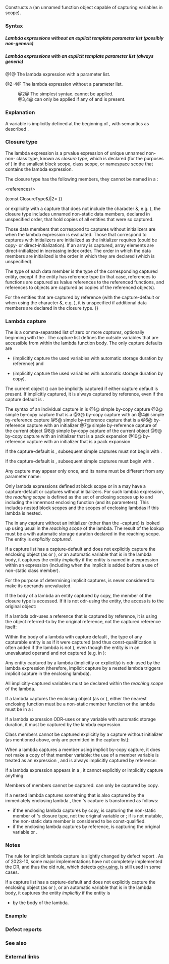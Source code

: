 {{title|Lambda expressions {{mark since c++11}}}}
{{cpp/language/expressions/functions/navbar}}

Constructs a {{enwiki|Closure (computer science)|closure}} (an unnamed function object capable of capturing variables in scope).

===Syntax===
=====Lambda expressions without an explicit template parameter list (possibly non-generic)=====
{{sdsc begin}}
{{sdsc|num=1|
{{ttb|[}}{{spar sep|captures}}{{ttb|]}} {{spar optional|front-attr}} {{ttb|(}}{{spar sep|params}}{{ttb|)}} {{spar optional|specs}} {{spar optional|exception}}&lt;br&gt;{{spar optional|back-attr}} {{spar optional|trailing-type}} {{spar optional|requires}} {{ttb|{}} {{spar|body}} {{ttb|}&lt;!----&gt;}}
}}
{{sdsc|num=2|notes={{mark until c++23}}|
{{ttb|[}}{{spar sep|captures}}{{ttb|] {}} {{spar|body}} {{ttb|}&lt;!----&gt;}}
}}
{{sdsc|num=2|notes={{mark since c++23}}|
{{ttb|[}}{{spar sep|captures}}{{ttb|]}} {{spar optional|front-attr}} {{spar optional|trailing-type}} {{ttb|{}} {{spar|body}} {{ttb|}&lt;!----&gt;}}
}}
{{sdsc|num=3|notes={{mark since c++23}}|
{{ttb|[}}{{spar sep|captures}}{{ttb|]}} {{spar optional|front-attr}} {{spar|exception}}&lt;br&gt;{{spar optional|back-attr}} {{spar optional|trailing-type}} {{ttb|{}} {{spar|body}} {{ttb|}&lt;!----&gt;}}
}}
{{sdsc|num=4|notes={{mark since c++23}}|
{{ttb|[}}{{spar sep|captures}}{{ttb|]}} {{spar optional|front-attr}} {{spar|specs}} {{spar optional|exception}}&lt;br&gt;{{spar optional|back-attr}} {{spar optional|trailing-type}} {{ttb|{}} {{spar|body}} {{ttb|}&lt;!----&gt;}}
}}
{{sdsc end}}

=====Lambda expressions with an explicit template parameter list (always generic) {{mark since c++20}}=====
{{sdsc begin}}
{{sdsc|num=1|
{{ttb|[}}{{spar sep|captures}}{{ttb|] &lt;}}{{spar sep|tparams}}{{ttb|&gt;}} {{spar optional|t-requires}} {{spar optional|front-attr}} {{ttb|(}}{{spar sep|params}}{{ttb|)}} {{spar optional|specs}}&lt;br&gt;{{spar optional|exception}} {{spar optional|back-attr}} {{spar optional|trailing-type}} {{spar optional|requires}} {{ttb|{}} {{spar|body}} {{ttb|}&lt;!----&gt;}}
}}
{{sdsc|num=2|notes={{mark until c++23}}|
{{ttb|[}}{{spar sep|captures}}{{ttb|] &lt;}}{{spar sep|tparams}}{{ttb|&gt;}} {{spar optional|t-requires}} {{ttb|{}} {{spar|body}} {{ttb|}&lt;!----&gt;}}
}}
{{sdsc|num=2|notes={{mark since c++23}}|
{{ttb|[}}{{spar sep|captures}}{{ttb|] &lt;}}{{spar sep|tparams}}{{ttb|&gt;}} {{spar optional|t-requires}}&lt;br&gt;{{spar optional|front-attr}} {{spar optional|trailing-type}} {{ttb|{}} {{spar|body}} {{ttb|}&lt;!----&gt;}}
}}
{{sdsc|num=3|notes={{mark since c++23}}|
{{ttb|[}}{{spar sep|captures}}{{ttb|] &lt;}}{{spar sep|tparams}}{{ttb|&gt;}} {{spar optional|t-requires}} {{spar optional|front-attr}} {{spar|exception}}&lt;br&gt;{{spar optional|back-attr}} {{spar optional|trailing-type}} {{ttb|{}} {{spar|body}} {{ttb|}&lt;!----&gt;}}
}}
{{sdsc|num=4|notes={{mark since c++23}}|
{{ttb|[}}{{spar sep|captures}}{{ttb|] &lt;}}{{spar sep|tparams}}{{ttb|&gt;}} {{spar optional|t-requires}} {{spar optional|front-attr}} {{spar|specs}} {{spar optional|exception}}&lt;br&gt;{{spar optional|back-attr}} {{spar optional|trailing-type}} {{ttb|{}} {{spar|body}} {{ttb|}&lt;!----&gt;}}
}}
{{sdsc end}}

@1@ The lambda expression with a parameter list.

@2-4@ The lambda expression without a parameter list.
:@2@ The simplest syntax. {{spar|back-attr}} cannot be applied.
:@3,4@ {{spar|back-attr}} can only be applied if any of {{spar|specs}} and {{spar|exception}} is present.

===Explanation===
{{par begin}}
{{par|{{spar|captures}}|A comma-separated list of zero or more [[#Lambda capture|captures]], optionally beginning with a {{spar|capture-default}}.

See [[#Lambda capture|below]] for the detailed description of captures.

A lambda expression can use a variable without capturing it if the variable
* is a non-local variable or has static or thread local {{rlp|storage duration|storage duration}} (in which case the variable cannot be captured), or
* is a reference that has been initialized with a {{rlpsd|constant expression#Constant expression}}.

A lambda expression can read the value of a variable without capturing it if the variable
* has const non-volatile integral or enumeration type and has been initialized with a {{rlpsd|constant expression#Constant expression}}, or
* is constexpr and has no mutable members.}}
{{par|{{spar|tparams}}|A non-empty comma-separated list of {{rlp|template parameters}}, used to provide names to the template parameters of a generic lambda (see {{tt|ClosureType::operator()}} below).}}
{{par|{{spar|t-requires}}|Adds {{rlp|constraints}} to {{spar|tparams}}.
{{rrev|since=c++23|
If {{spar|t-requires}} ends with an attribute specifier sequence, the attributes in the sequence are treated as attributes in {{spar|front-attr}}.
}}}}
{{par|{{spar|front-attr}}|{{mark since c++23}} An {{rlp|attributes|attribute specifier sequence}} applies to {{c|operator()}} of the closure type (and thus the {{attr|noreturn}} attribute can be used).}}
{{par|{{spar|params}}|The {{rlpsd|function#Parameter list}} of {{c|operator()}} of the closure type.
{{rrev|since=c++23|
It can have an {{rlp|function#Parameter list|explicit object parameter}}.
}}}}
{{par|{{spar|specs}}|A list of the following specifiers, each specifier is allowed at most once in each sequence.
{{cpp/language/lambda/specifiers}}}}
{{par|{{spar|exception}}|Provides{{rev inl|until=c++20| the {{rlp|except spec|dynamic exception specification}} or}} the {{rlp|noexcept spec|noexcept specifier}} for {{c|operator()}} of the closure type.}}
{{par|{{spar|back-attr}}|An {{rlp|attributes|attribute specifier sequence}} applies to the type of {{c|operator()}} of the closure type (and thus the {{attr|noreturn}} attribute cannot be used).}}
{{par|{{spar|trailing-type}}|{{ttb|-&gt;}} {{spar|ret}}, where {{spar|ret}} specifies the return type.}}
{{par|{{spar|requires}}|{{mark since c++20}} Adds {{rlp|constraints}} to {{c|operator()}} of the closure type.}}
{{par|{{spar|body}}|The function body.}}
{{par end}}


{{rrev|since=c++14|If {{rlpt|auto}} is used as a type of a parameter{{rev inl|since=c++20| or an explicit template parameter list is provided}}, the lambda is a ''generic lambda''.}}

A variable {{c|__func__}} is implicitly defined at the beginning of {{spar|body}}, with semantics as described {{rlp|function#func|here}}.

===Closure type===
The lambda expression is a prvalue expression of unique unnamed non-{{rlp|union}} non-{{rlp|aggregate initialization|aggregate}} class type, known as ''closure type'', which is declared (for the purposes of {{rlp|adl|ADL}}) in the smallest block scope, class scope, or namespace scope that contains the lambda expression.

{{rrev|since=c++20|
The closure type is a {{rlp|template parameters#Non-type template parameter|structural}} type if and only if {{spar|captures}} is empty.
}}

The closure type has the following members, they cannot be {{rev inl|since=c++14|{{rlp|function template#Explicit instantiation|explicitly instantiated}}, {{rlp|template specialization|explicitly specialized}}, or}} named in a {{rlp|friend|friend declaration}}:

{{anchor|closure type fun operator}}
{{member|{{small|ClosureType::}}operator()({{spar|params}})|2=
{{dcl begin}}
{{dcl|notes={{mark|static and const may be present, see below}}|1=
ret operator()(params) { body }
}}
{{dcl|since=c++14|notes={{mark|generic lambda, static and const may be present, see below}}|1=
template&lt;template-params&gt;
ret operator()(params) { body }
}}
{{dcl end}}
Executes the body of the lambda expression, when invoked. When accessing a variable, accesses its captured copy (for the entities captured by copy), or the original object (for the entities captured by reference).

The parameter list of {{c|operator()}} is {{spar|params}} if it is provided, otherwise the parameter list is empty.

The return type of {{c|operator()}} is the type specified in {{spar|trailing-type}}.

If {{spar|trailing-type}} is not provided, the return type of {{c|operator()}} is automatically {{rlp|function#Return type deduction|deduced}}.&lt;ref&gt;Although function return type deduction is introduced in C++14, its rule is available for lambda return type deduction in C++11.&lt;/ref&gt;

Unless the keyword {{c/core|mutable}} was used in the lambda specifiers{{rev inl|since=c++23|, or an explicit object parameter is present}}, the cv-qualifier of {{c|operator()}} is {{c/core|const}} and the objects that were captured by copy are non-modifiable from inside this {{c|operator()}}. Explicit {{c/core|const}} qualifier is not allowed. {{c|operator()}} is never virtual and cannot have the {{c/core|volatile}} qualifier.

{{rev begin}}
{{rev|since=c++17|
{{c|operator()}} is always constexpr if it satisfies the requirements of a {{rlp|constexpr|constexpr function}}. It is also constexpr if the keyword {{c/core|constexpr}} was used in the lambda specifiers.
}}
{{rev|since=c++20|
{{c|operator()}} is an {{rlp|consteval|immediate function}} if the keyword {{c/core|consteval}} was used in the lambda specifiers.
}}
{{rev|since=c++23|
{{c|operator()}} is a {{rlp|static#Static member functions|static member function}} if the keyword {{c/core|static}} was used in the lambda specifiers.

{{c|operator()}} is an {{rlp|member functions#Explicit object member functions|explicit object member function}} if {{spar|params}} contains an explicit object parameter.
}}
{{rev end}}


{{rrev|since=c++14|
For each parameter in {{spar|params}} whose type is specified as {{c/core|auto}}, an invented template parameter is added to {{spar|template-params}}, in order of appearance. The invented template parameter may be a {{rlp|parameter pack}} if the corresponding function member of {{spar|params}} is a function parameter pack.
&lt;source style="width:45em; overflow-x: hidden;" lang=cpp&gt;
// generic lambda, operator() is a template with two parameters
auto glambda = [](auto a, auto&amp;&amp; b) { return a &lt; b; };
bool b = glambda(3, 3.14); // OK

// generic lambda, operator() is a template with one parameter
auto vglambda = [](auto printer)
{
    return [=](auto&amp;&amp;... ts) // generic lambda, ts is a parameter pack
    { 
        printer(std::forward&lt;decltype(ts)&gt;(ts)...);
        // nullary lambda (takes no parameters):
        return [=] { printer(ts...); };
    };
};

auto p = vglambda([](auto v1, auto v2, auto v3)
{
    std::cout &lt;&lt; v1 &lt;&lt; v2 &lt;&lt; v3;
});

auto q = p(1, 'a', 3.14); // outputs 1a3.14
q();                      // outputs 1a3.14
&lt;/source&gt;
}}


{{rrev|since=c++20|
If the lambda definition uses an explicit template parameter list, that template parameter list is used with {{c|operator()}}. For each parameter in {{spar|params}} whose type is specified as {{c/core|auto}}, an additional invented template parameter is appended to the end of that template parameter list:
&lt;source style="width:45em; overflow-x: hidden;" lang=cpp&gt;
// generic lambda, operator() is a template with two parameters
auto glambda = []&lt;class T&gt;(T a, auto&amp;&amp; b) { return a &lt; b; };

// generic lambda, operator() is a template with one parameter pack
auto f = []&lt;typename... Ts&gt;(Ts&amp;&amp;... ts)
{
    return foo(std::forward&lt;Ts&gt;(ts)...);
};
&lt;/source&gt;
}}

The exception specification {{spar|exception}} on the lambda expression applies to {{c|operator()}}.

For the purpose of {{rlp|lookup|name lookup}}, determining the type and value of the {{rlp|this|{{c|this}} pointer}} and for accessing non-static class members, the body of the closure type's {{c|operator()}} is considered in the context of the lambda expression.

{{source|1=
struct X
{
    int x, y;
    int operator()(int);
    void f()
    {
        // the context of the following lambda is the member function X::f
        [=]() -&gt; int
        {
            return operator()(this-&gt;x + y); // X::operator()(this-&gt;x + (*this).y)
                                            // this has type X*
        };
    }
};
}}

===Dangling references===
If a non-reference entity is captured by reference, implicitly or explicitly, and {{c|operator()}} of the closure object is invoked after the entity's lifetime has ended, undefined behavior occurs. The C++ closures do not extend the lifetimes of objects captured by reference.

Same applies to the lifetime of the current {{c|*this}} object captured via {{ttb|this}}.
}}
&lt;references/&gt;

{{member|{{small|ClosureType::}}operator {{spar|ret}}(*)({{spar|params}})()|2=

{{dcl begin}}
{{dcl h|capture-less non-generic lambda}}
{{dcl rev multi
|dcl1=
using F = ret(*)(params);
operator F() const noexcept;
|since2=c++17|dcl2=
using F = ret(*)(params);
constexpr operator F() const noexcept; 
}}
{{dcl h|capture-less generic lambda}}
{{dcl rev multi
|since1=c++14|dcl1=
template&lt;template-params&gt; using fptr_t = /* see below */;
template&lt;template-params&gt;
operator fptr_t&lt;template-params&gt;() const noexcept;
|since2=c++17|dcl2=
template&lt;template-params&gt; using fptr_t = /* see below */;
template&lt;template-params&gt;
constexpr operator fptr_t&lt;template-params&gt;() const noexcept; 
}}
{{dcl end}}

This {{rlp|cast operator|user-defined conversion function}} is only defined if the capture list of the lambda expression is empty{{rev inl|since=c++23| and has no explicit object parameter}}. It is a public, {{rev inl|since=c++17|constexpr,}} non-virtual, non-explicit, const noexcept member function of the closure object.
{{rrev|since=c++20|
This function is an {{rlp|consteval|immediate function}} if the function call operator (or specialization, for generic lambdas) is an immediate function.
}}

{{rrev|since=c++14|
A generic capture-less lambda has a user-defined conversion function template with the same invented template parameter list as  {{c|operator()}}.
&lt;source style="width:45em; overflow-x: hidden;" lang=cpp&gt;
void f1(int (*)(int)) {}
void f2(char (*)(int)) {}
void h(int (*)(int)) {}  // #1
void h(char (*)(int)) {} // #2

auto glambda = [](auto a) { return a; };
f1(glambda); // OK
f2(glambda); // error: not convertible
h(glambda);  // OK: calls #1 since #2 is not convertible

int&amp; (*fpi)(int*) = [](auto* a) -&gt; auto&amp; { return *a; }; // OK
&lt;/source&gt;
}}


{{rev begin}}
{{rev|until=c++14|
The value returned by the conversion function is a pointer to a function with C++ {{rlp|language linkage}} that, when invoked, has the same effect as invoking the closure type's function call operator on a default-constructed instance of the closure type.
}}
{{rev|since=c++14|until=c++23|
The value returned by the conversion function (template) is a pointer to a function with C++ {{rlp|language linkage}} that, when invoked, has the same effect as:
* for non-generic lambdas, invoking the closure type's {{c|operator()}} on a default-constructed instance of the closure type.
* for generic lambdas, invoking the generic lambda's corresponding {{c|operator()}} specialization on a default-constructed instance of the closure type.
}}
{{rev|since=c++23|
The value returned by the conversion function (template) is
* if {{c|operator()}} is static, a pointer to that {{c|operator()}} with C++ {{rlp|language linkage}},
* otherwise, a pointer to a function with C++ {{rlp|language linkage}} that, when invoked, has the same effect as:
** for non-generic lambdas, invoking the closure type's {{c|operator()}} on a default-constructed instance of the closure type.
** for generic lambdas, invoking the generic lambda's corresponding {{c|operator()}} specialization on a default-constructed instance of the closure type.
}}
{{rev end}}


{{rrev|since=c++17|
This function is constexpr if the function call operator (or specialization, for generic lambdas) is constexpr.
&lt;source style="width:45em; overflow-x: hidden;" lang=cpp&gt;
auto Fwd = [](int(*fp)(int), auto a) { return fp(a); };
auto C = [](auto a) { return a; };
static_assert(Fwd(C, 3) == 3);  // OK

auto NC = [](auto a) { static int s; return a; };
static_assert(Fwd(NC, 3) == 3); // error: no specialization can be
                                // constexpr because of static s
&lt;/source&gt;

If the closure object's {{c|operator()}} has a non-throwing exception specification, then the pointer returned by this function has the type pointer to noexcept function.
}}
}}
{{member|{{small|ClosureType::}}ClosureType()|2=
{{dcl begin}}
{{dcl|since=c++20|notes={{mark|only if no captures are specified}}|1=
ClosureType() = default;
}}
{{dcl|1=
ClosureType(const ClosureType&amp;) = default;
}}
{{dcl|1=
ClosureType(ClosureType&amp;&amp;) = default;
}}
{{dcl end}}
{{rrev multi|
until1=c++20|rev1=
Closure types are not {{named req|DefaultConstructible}}. Closure types have no default constructor.
|rev2=If no {{spar|captures}} are specified, the closure type has a defaulted default constructor. Otherwise, it has no default constructor (this includes the case when there is a {{spar|capture-default}}, even if it does not actually capture anything).
}}
The copy constructor and the move constructor are declared as defaulted and may be implicitly-defined according to the usual rules for {{rlp|copy constructor|copy constructors}} and {{rlp|move constructor|move constructors}}.
}}

{{member|{{small|ClosureType::}}operator{{=}}(const ClosureType&amp;)|2=
{{dcl begin}}
{{dcl|until=c++20|1=
ClosureType&amp; operator=(const ClosureType&amp;) = delete;
}}
{{dcl|since=c++20|notes={{mark|only if no captures are specified}}|1=
ClosureType&amp; operator=(const ClosureType&amp;) = default;
ClosureType&amp; operator=(ClosureType&amp;&amp;) = default;
}}
{{dcl|since=c++20|notes={{mark|otherwise}}|1=
ClosureType&amp; operator=(const ClosureType&amp;) = delete;
}}
{{dcl end}}
{{rrev multi|
until1=c++20|rev1=
The copy assignment operator is defined as deleted (and the move assignment operator is not declared). Closure types are not {{named req|CopyAssignable}}.
|rev2=If no {{spar|captures}} are specified, the closure type has a defaulted copy assignment operator and a defaulted move assignment operator. Otherwise, it has a deleted copy assignment operator (this includes the case when there is a {{spar|capture-default}}, even if it does not actually capture anything).
}}
}}

{{member|{{small|ClosureType::}}~ClosureType()|2=
{{ddcl|1=
~ClosureType() = default;
}}
The destructor is implicitly-declared.
}}

{{member|{{small|ClosureType::}}{{spar|Captures}}|2=
{{ddcl|1=
T1 a;
T2 b;
...
}}
If the lambda expression captures anything by copy (either implicitly with capture clause {{ttb|[{{=}}]}} or explicitly with a capture that does not include the character &amp;, e.g. {{ttb|[a, b, c]}}), the closure type includes unnamed non-static data members, declared in unspecified order, that hold copies of all entities that were so captured.

Those data members that correspond to captures without initializers are {{rlp|direct initialization|direct-initialized}} when the lambda expression is evaluated. Those that correspond to captures with initializers are initialized as the initializer requires (could be copy- or direct-initialization). If an array is captured, array elements are direct-initialized in increasing index order. The order in which the data members are initialized is the order in which they are declared (which is unspecified).

The type of each data member is the type of the corresponding captured entity, except if the entity has reference type (in that case, references to functions are captured as lvalue references to the referenced functions, and references to objects are captured as copies of the referenced objects).

For the entities that are captured by reference (with the capture-default {{ttb|[&amp;]}} or when using the character &amp;, e.g. {{ttb|[&amp;a, &amp;b, &amp;c]}}), it is unspecified if additional data members are declared in the closure type{{rev inl|since=c++17|, but any such additional members must satisfy {{named req|LiteralType}}}}.
}}


{{rrev|until=c++20|{{anchor|Lambdas in unevaluated contexts}}
Lambda expressions are not allowed in {{rlpsd|expressions#Unevaluated expressions}}, {{rlp|template parameters|template arguments}}, {{rlp|type alias|alias declarations}}, {{rlp|typedef|typedef declarations}}, and anywhere in a function (or function template) declaration except the function body and the function's {{rlp|default arguments}}.
}}

===Lambda capture===
The {{spar|captures}} is a comma-separated list of zero or more ''captures'', optionally beginning with the {{spar|capture-default}}. The capture list defines the outside variables that are accessible from within the lambda function body. The only capture defaults are
* {{ttb|&amp;}} (implicitly capture the used variables with automatic storage duration by reference) and
* {{ttb|1==}} (implicitly capture the used variables with automatic storage duration by copy).

The current object ({{c|*this}}) can be implicitly captured if either capture default is present. If implicitly captured, it is always captured by reference, even if the capture default is {{ttb|1==}}. {{rev inl|since=c++20|The implicit capture of {{c|*this}} when the capture default is {{ttb|1==}} is deprecated.}}

The syntax of an individual capture in {{spar|captures}} is
{{sdsc begin}}
{{sdsc|num=1|{{spar|identifier}}}}
{{sdsc|num=2|{{spar|identifier}} {{ttb|...}}}}
{{sdsc|num=3|notes={{mark since c++14}}|{{spar|identifier}} {{spar|initializer}}}}
{{sdsc|num=4|{{ttb|&amp;}} {{spar|identifier}}}}
{{sdsc|num=5|{{ttb|&amp;}} {{spar|identifier}} {{ttb|...}}}}
{{sdsc|num=6|notes={{mark since c++14}}|{{ttb|&amp;}} {{spar|identifier}} {{spar|initializer}}}}
{{sdsc|num=7|{{ttb|this}}}}
{{sdsc|num=8|{{ttb|*}} {{ttb|this}}|notes={{mark since c++17}}}}
{{sdsc|num=9|notes={{mark since c++20}}|{{ttb|...}} {{spar|identifier}} {{spar|initializer}}}}
{{sdsc|num=10|notes={{mark since c++20}}|{{ttb|&amp;}} {{ttb|...}} &lt;!--CWG2378--&gt;{{spar|identifier}} {{spar|initializer}}}}
{{sdsc end}}
@1@ simple by-copy capture
@2@ simple by-copy capture that is a {{rlp|parameter pack|pack expansion}}
@3@ by-copy capture with an {{rlp|initialization|initializer}}
@4@ simple by-reference capture
@5@ simple by-reference capture that is a {{rlp|parameter pack|pack expansion}}
@6@ by-reference capture with an initializer
@7@ simple by-reference capture of the current object
@8@ simple by-copy capture of the current object
@9@ by-copy capture with an initializer that is a pack expansion
@10@ by-reference capture with an initializer that is a pack expansion

If the capture-default is {{ttb|&amp;}}, subsequent simple captures must not begin with {{ttb|&amp;}}.
{{source|1=
struct S2 { void f(int i); };
void S2::f(int i)
{
    [&amp;] {};          // OK: by-reference capture default
    [&amp;, i] {};       // OK: by-reference capture, except i is captured by copy
    [&amp;, &amp;i] {};      // Error: by-reference capture when by-reference is the default
    [&amp;, this] {};    // OK, equivalent to [&amp;]
    [&amp;, this, i] {}; // OK, equivalent to [&amp;, i]
}
}}

If the capture-default is {{ttb|1==}}, subsequent simple captures must begin with {{ttb|&amp;}}{{rev inl|since=c++17| or be {{ttb|*this}}}} {{rev inl|since=c++20|or {{ttb|this}}}}.
{{source|1=
struct S2 { void f(int i); };
void S2::f(int i)
{
    [=] {};        // OK: by-copy capture default
    [=, &amp;i] {};    // OK: by-copy capture, except i is captured by reference
    [=, *this] {}; // until C++17: Error: invalid syntax
                   // since C++17: OK: captures the enclosing S2 by copy
    [=, this] {};  // until C++20: Error: this when = is the default
                   // since C++20: OK, same as [=]
}
}}

Any capture may appear only once, and its name must be different from any parameter name:
{{source|1=
struct S2 { void f(int i); };
void S2::f(int i)
{
    [i, i] {};        // Error: i repeated
    [this, *this] {}; // Error: "this" repeated (C++17)
    
    [i] (int i) {};   // Error: parameter and capture have the same name
}
}}

Only lambda expressions defined at block scope or in a {{rlp|data members#Member initialization|default member initializer}} may have a capture-default or captures without initializers. For such lambda expression, the ''reaching scope'' is defined as the set of enclosing scopes up to and including the innermost enclosing function (and its parameters). This includes nested block scopes and the scopes of enclosing lambdas if this lambda is nested.

The {{spar|identifier}} in any capture without an initializer (other than the {{tt|this}}-capture) is looked up using usual {{rlp|lookup|unqualified name lookup}} in the ''reaching scope'' of the lambda. The result of the lookup must be a {{rlp|object|variable}} with automatic storage duration declared in the reaching scope{{rev inl|since=c++20|, or a {{rlp|structured binding}} whose corresponding variable satisfies such requirements}}. The entity is ''explicitly captured''.

{{rrev|since=c++14|
A capture with an initializer, called ''init-capture'', acts as if it declares and explicitly captures a variable declared with type specifier {{rlpt|auto}} and the same initializer, whose declarative region is the body of the lambda expression (that is, it is not in scope within its initializer), except that:
* if the capture is by-copy, the introduced non-static data member of the closure object is another way to refer to that variable;
** in other words, the source variable does not actually exist, and the type deduction via {{c/core|auto}} and the initialization are applied to the non-static data member;
* if the capture is by-reference, the reference variable's lifetime ends when the lifetime of the closure object ends.

This is used to capture move-only types with a capture such as {{c|1=x = std::move(x)}}.

This also makes it possible to capture by const reference, with {{c|1=&amp;cr = std::as_const(x)}} or similar.

{{source|1=
int x = 4;

auto y = [&amp;r = x, x = x + 1]() -&gt; int
{
    r += 2;
    return x * x;
}(); // updates ::x to 6 and initializes y to 25.
}}
}}

If a capture list has a capture-default and does not explicitly capture the enclosing object (as {{c|this}} or {{c|*this}}), or an automatic variable that is {{rlp|definition#ODR-use|odr-usable}} in the lambda body{{rev inl|since=c++20|, or a {{rlp|structured binding}} whose corresponding variable has atomic storage duration}}, it captures the entity ''implicitly'' if the entity is named in a {{rlp|expressions#Potentially-evaluated expressions|potentially-evaluated}} expression within an expression (including when the implicit {{c|this-&gt;}} is added before a use of non-static class member).

For the purpose of determining implicit captures, {{rlpt|typeid}} is never considered to make its operands unevaluated.

{{rrev|since=c++17|
Entities might be implicitly captured even if they are only named within a {{rlp|if#Constexpr if|discarded statement}} after instantiation of the lambda body.
}}

{{source|1=
void f(int, const int (&amp;)[2] = {}) {}   // #1
void f(const int&amp;, const int (&amp;)[1]) {} // #2

struct NoncopyableLiteralType
{
    constexpr explicit NoncopyableLiteralType(int n) : n_(n) {}
    NoncopyableLiteralType(const NoncopyableLiteralType&amp;) = delete;

    int n_;
};

void test()
{
    const int x = 17;
    
    auto l0 = []{ f(x); };           // OK: calls #1, does not capture x
    auto g0 = [](auto a) { f(x); };  // same as above

    auto l1 = [=]{ f(x); };          // OK: captures x (since P0588R1) and calls #1
                                     // the capture can be optimized away
    auto g1 = [=](auto a) { f(x); }; // same as above

    auto ltid = [=]{ typeid(x); };   // OK: captures x (since P0588R1)
                                     // even though x is unevaluated
                                     // the capture can be optimized away

    auto g2 = [=](auto a)
    {
        int selector[sizeof(a) == 1 ? 1 : 2] = {};
        f(x, selector); // OK: is a dependent expression, so captures x
    };
    
    auto g3 = [=](auto a)
    {
        typeid(a + x);  // captures x regardless of
                        // whether a + x is an unevaluated operand
    };

    constexpr NoncopyableLiteralType w{42};
    auto l4 = []{ return w.n_; };      // OK: w is not odr-used, capture is unnecessary
    // auto l5 = [=]{ return w.n_; };  // error: w needs to be captured by copy
}
}}

If the body of a lambda {{rlp|definition#ODR-use|odr-uses}} an entity captured by copy, the member of the closure type is accessed. If it is not odr-using the entity, the access is to the original object:
{{source|1=
void f(const int*);
void g()
{
    const int N = 10;
    [=]
    { 
        int arr[N]; // not an odr-use: refers to g's const int N
        f(&amp;N); // odr-use: causes N to be captured (by copy)
               // &amp;N is the address of the closure object's member N, not g's N
    }();
}
}}

If a lambda odr-uses a reference that is captured by reference, it is using the object referred-to by the original reference, not the captured reference itself:
{{example|code=
#include &lt;iostream&gt;

auto make_function(int&amp; x)
{
    return [&amp;] { std::cout &lt;&lt; x &lt;&lt; '\n'; };
}

int main()
{
    int i = 3;
    auto f = make_function(i); // the use of x in f binds directly to i
    i = 5;
    f(); // OK: prints 5
}
}}

Within the body of a lambda with capture default {{ttb|1==}}, the type of any capturable entity is as if it were captured (and thus const-qualification is often added if the lambda is not {{c/core|mutable}}), even though the entity is in an unevaluated operand and not captured (e.g. in {{rlpt|decltype}}):

{{source|1=
void f3()
{
    float x, &amp;r = x;
    [=]
    { // x and r are not captured (appearance in a decltype operand is not an odr-use)
        decltype(x) y1;        // y1 has type float
        decltype((x)) y2 = y1; // y2 has type float const&amp; because this lambda
                               // is not mutable and x is an lvalue
        decltype(r) r1 = y1;   // r1 has type float&amp; (transformation not considered)
        decltype((r)) r2 = y2; // r2 has type float const&amp;
    };
}
}}

Any entity captured by a lambda (implicitly or explicitly) is odr-used by the lambda expression (therefore, implicit capture by a nested lambda triggers implicit capture in the enclosing lambda).

All implicitly-captured variables must be declared within the ''reaching scope'' of the lambda.

If a lambda captures the enclosing object (as {{c|this}} or {{c|*this}}), either the nearest enclosing function must be a non-static member function or the lambda must be in a {{rlp|data members#Member initialization|default member initializer}}:
{{source|1=
struct s2
{
    double ohseven = .007;
    auto f() // nearest enclosing function for the following two lambdas
    {
        return [this]      // capture the enclosing s2 by reference
        {
            return [*this] // capture the enclosing s2 by copy (C++17)
            {
                return ohseven; // OK
            }
        }();
    }
    
    auto g()
    {
        return [] // capture nothing
        { 
            return [*this] {}; // error: *this not captured by outer lambda expression
        }();
    }
};
}}

If a lambda expression {{rev inl|since=c++14|(or a specialization of a generic lambda's function call operator)}} ODR-uses {{c|*this}} or any variable with automatic storage duration, it must be captured by the lambda expression.

{{source|1=
void f1(int i)
{
    int const N = 20;
    auto m1 = [=]
    {
        int const M = 30;
        auto m2 = [i]
        {
            int x[N][M]; // N and M are not odr-used 
                         // (ok that they are not captured)
            x[0][0] = i; // i is explicitly captured by m2
                         // and implicitly captured by m1
        };
    };

    struct s1 // local class within f1()
    {
        int f;
        void work(int n) // non-static member function
        {
            int m = n * n;
            int j = 40;
            auto m3 = [this, m]
            {
                auto m4 = [&amp;, j] // error: j is not captured by m3
                {
                    int x = n; // error: n is implicitly captured by m4
                               // but not captured by m3
                    x += m;    // OK: m is implicitly captured by m4
                               // and explicitly captured by m3
                    x += i;    // error: i is outside of the reaching scope
                               // (which ends at work())
                    x += f;    // OK: this is captured implicitly by m4
                               // and explicitly captured by m3
                };
            };
        }
    };
}
}}

Class members cannot be captured explicitly by a capture without initializer (as mentioned above, only {{rlp|object|variables}} are permitted in the capture list):
{{source|1=
class S
{
    int x = 0;
    
    void f()
    {
        int i = 0;
    //  auto l1 = [i, x] { use(i, x); };      // error: x is not a variable
        auto l2 = [i, x = x] { use(i, x); };  // OK, copy capture
        i = 1; x = 1; l2(); // calls use(0,0)
        auto l3 = [i, &amp;x = x] { use(i, x); }; // OK, reference capture
        i = 2; x = 2; l3(); // calls use(1,2)
    }
};
}}

When a lambda captures a member using implicit by-copy capture, it does not make a copy of that member variable: the use of a member variable {{tt|m}} is treated as an expression {{c|(*this).m}}, and {{c|*this}} is always implicitly captured by reference:
{{source|1=
class S
{
    int x = 0;
    
    void f()
    {
        int i = 0;
        
        auto l1 = [=] { use(i, x); }; // captures a copy of i and
                                      // a copy of the this pointer
        i = 1; x = 1; l1();           // calls use(0, 1), as if
                                      // i by copy and x by reference
        
        auto l2 = [i, this] { use(i, x); }; // same as above, made explicit
        i = 2; x = 2; l2();           // calls use(1, 2), as if
                                      // i by copy and x by reference
        
        auto l3 = [&amp;] { use(i, x); }; // captures i by reference and
                                      // a copy of the this pointer
        i = 3; x = 2; l3();           // calls use(3, 2), as if
                                      // i and x are both by reference
        
        auto l4 = [i, *this] { use(i, x); }; // makes a copy of *this,
                                             // including a copy of x
        i = 4; x = 4; l4();           // calls use(3, 2), as if
                                      // i and x are both by copy
    }
};
}}

If a lambda expression appears in a {{rlp|default arguments|default argument}}, it cannot explicitly or implicitly capture anything{{rev inl|since=c++14|, unless all captures have initializers which satisfy the constraints of an expression appearing in a default argument}}:
{{source|1=
void f2()
{
    int i = 1;
    
    void g1( int = [i] { return i; }() ); // error: captures something
    void g2( int = [i] { return 0; }() ); // error: captures something
    void g3( int = [=] { return i; }() ); // error: captures something
    
    void g4( int = [=] { return 0; }() );       // OK: capture-less
    void g5( int = [] { return sizeof i; }() ); // OK: capture-less
    
    // C++14
    void g6( int = [x = 1] { return x; }() ); // OK: 1 can appear
                                              //     in a default argument
    void g7( int = [x = i] { return x; }() ); // error: i cannot appear
                                              //        in a default argument
}
}}

Members of {{rlp|union|anonymous unions}} members cannot be captured. {{rlp|bit field|Bit-fields}} can only be captured by copy.

If a nested lambda {{tt|m2}} captures something that is also captured by the immediately enclosing lambda {{tt|m1}}, then {{tt|m2}}'s capture is transformed as follows:
* if the enclosing lambda {{tt|m1}} captures by copy, {{tt|m2}} is capturing the non-static member of {{tt|m1}}'s closure type, not the original variable or {{c|*this}}; if {{tt|m1}} is not mutable, the non-static data member is considered to be const-qualified.
* if the enclosing lambda {{tt|m1}} captures by reference, {{tt|m2}} is capturing the original variable or {{c|*this}}.
{{example
|code=
#include &lt;iostream&gt;

int main()
{
    int a = 1, b = 1, c = 1;
    
    auto m1 = [a, &amp;b, &amp;c]() mutable
    {
        auto m2 = [a, b, &amp;c]() mutable
        {
            std::cout &lt;&lt; a &lt;&lt; b &lt;&lt; c &lt;&lt; '\n';
            a = 4; b = 4; c = 4;
        };
        a = 3; b = 3; c = 3;
        m2();
    };
    
    a = 2; b = 2; c = 2;

    m1();                             // calls m2() and prints 123
    std::cout &lt;&lt; a &lt;&lt; b &lt;&lt; c &lt;&lt; '\n'; // prints 234
}
}}

{{rrev|since=c++23|
If a lambda captures anything, the type of the explicit object parameter (if any) of the function call operator can only be
* the closure type,
* a class type publicly and unambiguously derived from the closure type, or
* a reference to a possibly cv-qualified such type.

{{source|1=
struct C 
{
    template&lt;typename T&gt;
    C(T);
};

void func(int i) 
{
    int x = [=](this auto&amp;&amp;) { return i; }();  // OK
    int y = [=](this C) { return i; }();       // error
    int z = [](this C) { return 42; }();       // OK

    auto lambda = [n = 42] (this auto self) { return n; };
    using Closure = decltype(lambda);
    struct D : private Closure {
        D(Closure l) : Closure(l) {}
        using Closure::operator();
        friend Closure;
    };
    D{lambda}(); // error
}
}}
}}

===Notes===
{{ftm begin|core=1|std=1|comment=1|sort=1}}
{{ftm|value=200907L|std=C++11|__cpp_lambdas|Lambda expressions}}
{{ftm|value=201304L|std=C++14|__cpp_generic_lambdas|Generic lambda expressions|rowspan="2"}}
{{ftm|value=201707L|std=C++20|-|Explicit template parameter list for generic lambdas}}
{{ftm|value=201304L|std=C++14|__cpp_init_captures|Lambda init-capture|rowspan="2"}}
{{ftm|value=201803L|std=C++20|-|Allow pack expansion in lambda init-capture}}
{{ftm|value=201603L|std=C++17|__cpp_capture_star_this|Lambda capture of {{c|*this}} by value as {{c|1=[=, *this]}}}}
{{ftm|value=201603L|std=C++17|__cpp_constexpr|constexpr lambda}}
{{ftm|value=202207L|std=C++23|__cpp_static_call_operator|static {{c|operator()}} for capture-less lambdas}}
{{ftm end}}

The rule for implicit lambda capture is slightly changed by defect report {{wg21|P0588R1}}. As of 2023-10, some major implementations have not completely implemented the DR, and thus the old rule, which detects [[cpp/language/definition#ODR-use|odr-using]], is still used in some cases.

{{cot|Old rule before P0588R1}}
If a capture list has a capture-default and does not explicitly capture the enclosing object (as {{ttb|this}} or {{ttb|*this}}), or an automatic variable that is {{rlp|definition#ODR-use|odr-usable}} in the lambda body{{rev inl|since=c++20|, or a {{rlp|structured binding}} whose corresponding variable has atomic storage duration}}, it captures the entity ''implicitly'' if the entity is
{{rrev|since=c++14|
* named in a {{rlp|expressions#Potentially-evaluated expressions|potentially-evaluated}} expression within an expression that depends on a template parameter of a generic lambda, or
}}
* {{rlp|definition#ODR-use|odr-used}} by the body of the lambda.
{{cob}}

===Example===
{{example
|This example shows how to pass a lambda to a generic algorithm and how objects resulting from a lambda expression can be stored in {{lc|std::function}} objects.
|code=
#include &lt;algorithm&gt;
#include &lt;functional&gt;
#include &lt;iostream&gt;
#include &lt;vector&gt;

int main()
{
    std::vector&lt;int&gt; c{1, 2, 3, 4, 5, 6, 7};
    int x = 5;
    c.erase(std::remove_if(c.begin(), c.end(), [x](int n) { return n &lt; x; }), c.end());

    std::cout &lt;&lt; "c: ";
    std::for_each(c.begin(), c.end(), [](int i) { std::cout &lt;&lt; i &lt;&lt; ' '; });
    std::cout &lt;&lt; '\n';

    // the type of a closure cannot be named, but can be inferred with auto
    // since C++14, lambda could own default arguments
    auto func1 = [](int i = 6) { return i + 4; };
    std::cout &lt;&lt; "func1: " &lt;&lt; func1() &lt;&lt; '\n';

    // like all callable objects, closures can be captured in std::function
    // (this may incur unnecessary overhead)
    std::function&lt;int(int)&gt; func2 = [](int i) { return i + 4; };
    std::cout &lt;&lt; "func2: " &lt;&lt; func2(6) &lt;&lt; '\n';

    constexpr int fib_max {8};
    std::cout &lt;&lt; "Emulate `recursive lambda` calls:\nFibonacci numbers: ";
    auto nth_fibonacci = [](int n)
    {
        std::function&lt;int(int, int, int)&gt; fib = [&amp;](int n, int a, int b)
        {
            return n ? fib(n - 1, a + b, a) : b;
        };
        return fib(n, 0, 1);
    };

    for (int i{1}; i &lt;= fib_max; ++i)
        std::cout &lt;&lt; nth_fibonacci(i) &lt;&lt; (i &lt; fib_max ? ", " : "\n");

    std::cout &lt;&lt; "Alternative approach to lambda recursion:\nFibonacci numbers: ";
    auto nth_fibonacci2 = [](auto self, int n, int a = 0, int b = 1) -&gt; int
    {
        return n ? self(self, n - 1, a + b, a) : b;
    };

    for (int i{1}; i &lt;= fib_max; ++i)
        std::cout &lt;&lt; nth_fibonacci2(nth_fibonacci2, i) &lt;&lt; (i &lt; fib_max ? ", " : "\n");

#ifdef __cpp_explicit_this_parameter
    std::cout &lt;&lt; "C++23 approach to lambda recursion:\n";
    auto nth_fibonacci3 = [](this auto self, int n, int a = 0, int b = 1) -&gt; int
    {
         return n ? self(n - 1, a + b, a) : b;
    };

    for (int i{1}; i &lt;= fib_max; ++i)
        std::cout &lt;&lt; nth_fibonacci3(i) &lt;&lt; (i &lt; fib_max ? ", " : "\n");
#endif
}
|p=true
|output=
c: 5 6 7
func1: 10
func2: 10
Emulate `recursive lambda` calls:
Fibonacci numbers: 0, 1, 1, 2, 3, 5, 8, 13
Alternative approach to lambda recursion:
Fibonacci numbers: 0, 1, 1, 2, 3, 5, 8, 13
}}

===Defect reports===
{{dr list begin}}
{{dr list item|wg=cwg|dr=974|std=C++11|before=default argument was not allowed in the&lt;br&gt;parameter list of a lambda expression|after=allowed}}
{{dr list item|wg=cwg|dr=1048|paper=N3638|std=C++11|before=the return type could only be deduced for lambda&lt;br&gt;bodies containing only one {{c/core|return}} statement|after=improved the return&lt;br&gt;type deduction}}
{{dr list item|wg=cwg|dr=1249|std=C++11|before=it is not clear that whether the captured member of the&lt;br&gt;enclosing non-mutable lambda is considered {{c/core|const}} or not|after=considered {{c/core|const}}}}
{{dr list item|wg=cwg|dr=1557|std=C++11|before=the language linkage of the returned function type of&lt;br&gt;the closure type's conversion function was not specified|after=it has C++&lt;br&gt;language linkage}}
{{dr list item|wg=cwg|dr=1607|std=C++11|before=lambda expressions could appear in&lt;br&gt;function and function template signatures|after=not allowed}}
{{dr list item|wg=cwg|dr=1612|std=C++11|before=members of anonymous unions could be captured|after=not allowed}}
{{dr list item|wg=cwg|dr=1722|std=C++11|before=the conversion function for capture-less lambdas&lt;br&gt;had unspecified exception specification|after=conversion function&lt;br&gt;is noexcept}}
{{dr list item|wg=cwg|dr=1772|std=C++11|before=the semantic of {{c|__func__}} in lambda body was not clear|after=it refers to the closure&lt;br&gt;class's operator()}}
{{dr list item|wg=cwg|dr=1780|std=C++14|before=it was unclear whether the members of the closure types of generic&lt;br&gt;lambdas can be explicitly instantiated or explicitly specialized|after=neither is allowed}}
{{dr list item|wg=cwg|dr=1891|std=C++11|before=closure had a deleted default constructor&lt;br&gt;and implicit copy/move constructors|after=no default and defaulted&lt;br&gt;copy/move constructors}}
{{dr list item|wg=cwg|dr=1937|std=C++11|before=as for the effect of invoking the result of the&lt;br&gt;conversion function, it was unspecified on which&lt;br&gt;object calling its {{c|operator()}} has the same effect|after=on a default-constructed&lt;br&gt;instance of the closure type}}
{{dr list item|wg=cwg|dr=1973|std=C++11|before=the parameter list of the closure type's {{c|operator()}}&lt;br&gt;could refer to the parameter list given in {{spar|trailing-type}}|after=can only refer&lt;br&gt;to {{spar|params}}}}
{{dr list item|wg=cwg|dr=2011|std=C++11|before=for a reference captured by reference, it was unspecified&lt;br&gt;which entity the identifier of the capture refers to|after=it refers to the originally&lt;br&gt;referenced entity}}
{{dr list item|wg=cwg|dr=2095|std=C++11|before=the behavior of capturing rvalue references&lt;br&gt;to functions by copy was not clear|after=made clear}}
{{dr list item|wg=cwg|dr=2211|std=C++11|before=the behavior was unspecified if a capture&lt;br&gt;has the same name as a parameter|after=the program is ill-&lt;br&gt;formed in this case}}
{{dr list item|wg=cwg|dr=2358|std=C++14|before=lambda expressions appearing in default arguments had&lt;br&gt;to be capture-less even if all captures are initialized with&lt;br&gt;expressions which can appear in default arguments|after=allow such lambda&lt;br&gt;expressions with captures}}
{{dr list item|wg=cwg|dr=2509|std=C++17|before=each specifier could have multiple&lt;br&gt;occurrences in the specifier sequence|after=each specifier can only&lt;br&gt;appear at most once in&lt;br&gt;the specifier sequence&lt;!-- Note: the C++11/14 syntaxes do not use decl-specifier-seq becuase the only specifier allowed then was 'mutable' --&gt;}}
{{dr list item|wg=cwg|dr=2561|std=C++23|before=a lambdas with explicit object parameter could have a&lt;br&gt;conversion function to an undesired function pointer type|after=it does not have such&lt;br&gt;a conversion funtion}}
{{dr list item|wg=cwg|dr=2881|std=C++23|before={{c/core|operator()}} with explicit parameter could be instantiated for&lt;br&gt;a derived class when the inheritance was not public or ambiguous|after=made ill-formed}}
{{dr list item|paper=P0588R1|std=C++11|before=the rule for implicit lambda capture detected odr-use|after=the detection is simplified}}
{{dr list end}}

===See also===
{{dsc begin}}
{{dsc inc|cpp/language/dsc auto}}
{{dsc inc|cpp/utility/functional/dsc function}}
{{dsc inc|cpp/utility/functional/dsc move_only_function}}
{{dsc end}}

===External links===
{{eli|{{enwiki|Nested function}} - a function which is defined within another (''enclosing'') function.}}

{{langlinks|de|es|fr|it|ja|pt|ru|zh}}
